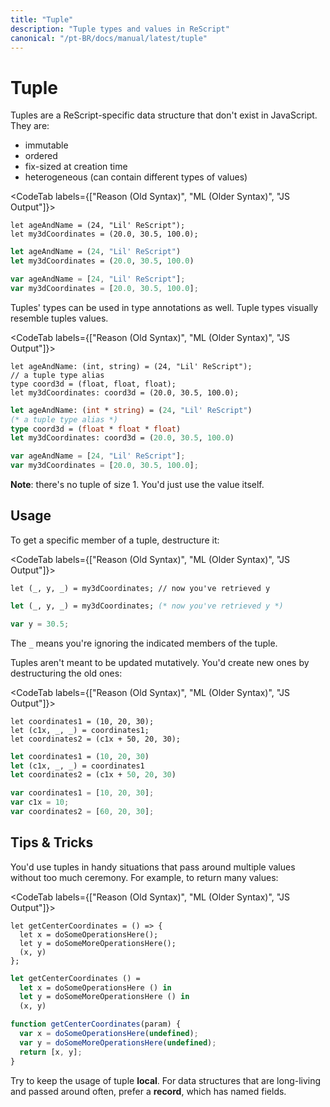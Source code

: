 ```yaml
---
title: "Tuple"
description: "Tuple types and values in ReScript"
canonical: "/pt-BR/docs/manual/latest/tuple"
---
```


# Tuple

Tuples are a ReScript-specific data structure that don't exist in JavaScript. They are:

- immutable
- ordered
- fix-sized at creation time
- heterogeneous (can contain different types of values)

<CodeTab labels={["Reason (Old Syntax)", "ML (Older Syntax)", "JS Output"]}>

```re
let ageAndName = (24, "Lil' ReScript");
let my3dCoordinates = (20.0, 30.5, 100.0);
```
```ml
let ageAndName = (24, "Lil' ReScript")
let my3dCoordinates = (20.0, 30.5, 100.0)
```
```js
var ageAndName = [24, "Lil' ReScript"];
var my3dCoordinates = [20.0, 30.5, 100.0];
```

</CodeTab>

Tuples' types can be used in type annotations as well. Tuple types visually resemble tuples values.

<CodeTab labels={["Reason (Old Syntax)", "ML (Older Syntax)", "JS Output"]}>

```re
let ageAndName: (int, string) = (24, "Lil' ReScript");
// a tuple type alias
type coord3d = (float, float, float);
let my3dCoordinates: coord3d = (20.0, 30.5, 100.0);
```
```ml
let ageAndName: (int * string) = (24, "Lil' ReScript")
(* a tuple type alias *)
type coord3d = (float * float * float)
let my3dCoordinates: coord3d = (20.0, 30.5, 100.0)
```
```js
var ageAndName = [24, "Lil' ReScript"];
var my3dCoordinates = [20.0, 30.5, 100.0];
```
</CodeTab>

**Note**: there's no tuple of size 1. You'd just use the value itself.

## Usage

To get a specific member of a tuple, destructure it:

<CodeTab labels={["Reason (Old Syntax)", "ML (Older Syntax)", "JS Output"]}>

```re
let (_, y, _) = my3dCoordinates; // now you've retrieved y
```
```ml
let (_, y, _) = my3dCoordinates; (* now you've retrieved y *)
```
```js
var y = 30.5;
```

</CodeTab>

The `_` means you're ignoring the indicated members of the tuple.

Tuples aren't meant to be updated mutatively. You'd create new ones by destructuring the old ones:

<CodeTab labels={["Reason (Old Syntax)", "ML (Older Syntax)", "JS Output"]}>

```re
let coordinates1 = (10, 20, 30);
let (c1x, _, _) = coordinates1;
let coordinates2 = (c1x + 50, 20, 30);
```
```ml
let coordinates1 = (10, 20, 30)
let (c1x, _, _) = coordinates1
let coordinates2 = (c1x + 50, 20, 30)
```
```js
var coordinates1 = [10, 20, 30];
var c1x = 10;
var coordinates2 = [60, 20, 30];
```

</CodeTab>

## Tips & Tricks

You'd use tuples in handy situations that pass around multiple values without too much ceremony. For example, to return many values:

<CodeTab labels={["Reason (Old Syntax)", "ML (Older Syntax)", "JS Output"]}>

```re
let getCenterCoordinates = () => {
  let x = doSomeOperationsHere();
  let y = doSomeMoreOperationsHere();
  (x, y)
};
```
```ml
let getCenterCoordinates () =
  let x = doSomeOperationsHere () in
  let y = doSomeMoreOperationsHere () in
  (x, y)
```
```js
function getCenterCoordinates(param) {
  var x = doSomeOperationsHere(undefined);
  var y = doSomeMoreOperationsHere(undefined);
  return [x, y];
}
```

</CodeTab>

Try to keep the usage of tuple **local**. For data structures that are long-living and passed around often, prefer a **record**, which has named fields.
